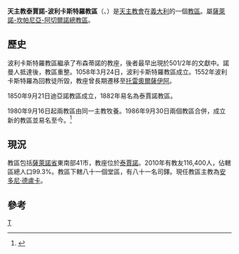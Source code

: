 {{Infobox diocese
|name =泰賈諾-波利卡斯特羅
|jurisdiction = 教區
|latin = Dioecesis Dianensis-Policastrensis
|local = 
|border = catholic
|image = 
|image_size = 
|image_alt = 
|caption = 
|image2 =Cattedrale Teggiano.jpg
|caption2= 聖母大殿主教座堂
|location = 義大利
|rite = 羅馬禮
|territory =薩萊諾省東南部
|population =116,400
|patron =[[聖科諾|聖科諾]]、[[帕帕卡爾博內的聖伯多祿|帕帕卡爾博內的聖伯多祿]]
|province = 薩萊諾-坎帕尼亞-阿切爾諾
|established =1986年
|cathedral = 聖母大殿主教座堂
|co-cathedral =聖母升天副主教座堂
|leadership = 主教 
|website =[http://www.diocesiteggiano.org/ 官方網頁]
|pope =  
|patriarch= 
|metropolitan =
|ordinary = 安多尼·德盧卡
|coadjutor archbishop = 
|coadjutor bishop = 
|auxiliary = 
|emeritus = }}

'''天主教泰賈諾-波利卡斯特羅教區'''（{{lang-la|Dioecesis Dianensis-Policastrensis}}、{{lang-it|Diocesi di Teggiano-Policastro}}）是[[天主教會|天主教會]]在[[義大利|義大利]]的一個[[教區|教區]]。屬[[天主教薩萊諾-坎帕尼亞-阿切爾諾總教區|薩萊諾-坎帕尼亞-阿切爾諾總教區]]。
==歷史==
波利卡斯特羅教區繼承了布森蒂諾的教座，後者最早出現於501/2年的文獻中。諾曼人抵達後，教區重整。1058年3月24日，波利卡斯特羅教區成立。1552年波利卡斯特羅為回教徒所毀，教座曾長期遷移至[[托雷奧爾薩伊阿|托雷奧爾薩伊阿]]。

1850年9月21日迪亞諾教區成立，1882年易名為泰賈諾教區。

1980年9月16日起兩教區由同一主教牧養。1986年9月30日兩個教區合併，成立新的教區並易名至今。<ref>{{cite journal
|journal=[[宗座公報|宗座公報]]
|publisher=梵蒂岡出版社
|date=1987年
|volume=79
|title=''Instantibus votis''
|page=696-698
|url=http://www.vatican.va/archive/aas/documents/AAS%2079%20%5B1987%5D%20-%20ocr.pdf
|access-date=2014-09-10
|archive-date=2019-06-03
|archive-url=https://web.archive.org/web/20190603085403/http://www.vatican.va/archive/aas/documents/AAS%2079%20%5B1987%5D%20-%20ocr.pdf
|dead-url=no
}}</ref>
==現況==
教區包括[[薩萊諾省|薩萊諾省]]東南部41市，教座位於[[泰賈諾|泰賈諾]]。2010年有教友116,400人，佔轄區總人口99.3%。教區下轄八十一個堂區，有八十一名司鐸。現任教區主教為[[安多尼·德盧卡|安多尼·德盧卡]]。
==參考==
{{reflist}}
{{意大利天主教教區}}
[[Category:義大利天主教教區|T]]